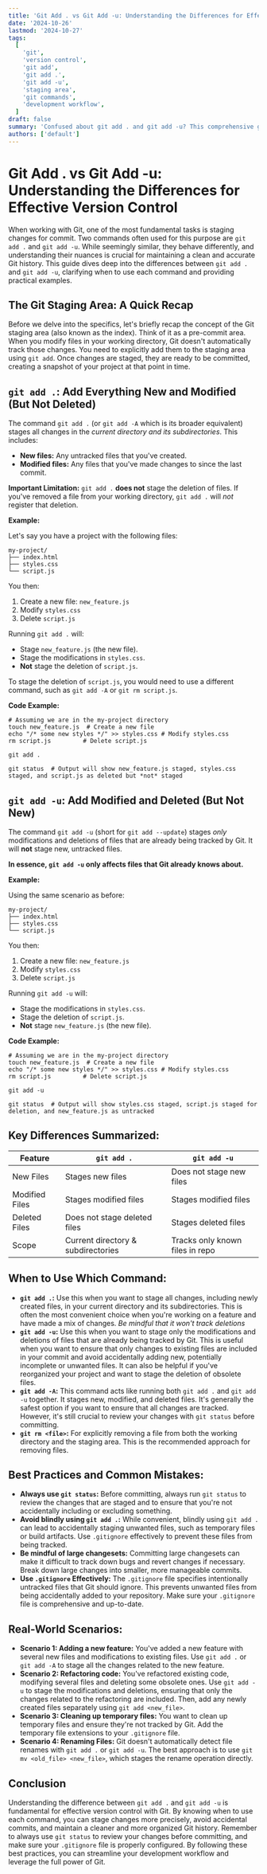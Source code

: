 ```yaml
---
title: 'Git Add . vs Git Add -u: Understanding the Differences for Effective Version Control'
date: '2024-10-26'
lastmod: '2024-10-27'
tags:
  [
    'git',
    'version control',
    'git add',
    'git add .',
    'git add -u',
    'staging area',
    'git commands',
    'development workflow',
  ]
draft: false
summary: 'Confused about git add . and git add -u? This comprehensive guide explains the key differences, clarifies when to use each command, and provides practical examples to streamline your Git workflow and avoid common mistakes. Learn how to effectively stage changes and manage your repository.'
authors: ['default']
---
```


# Git Add . vs Git Add -u: Understanding the Differences for Effective Version Control

When working with Git, one of the most fundamental tasks is staging changes for commit. Two commands often used for this purpose are `git add .` and `git add -u`. While seemingly similar, they behave differently, and understanding their nuances is crucial for maintaining a clean and accurate Git history. This guide dives deep into the differences between `git add .` and `git add -u`, clarifying when to use each command and providing practical examples.

## The Git Staging Area: A Quick Recap

Before we delve into the specifics, let's briefly recap the concept of the Git staging area (also known as the index). Think of it as a pre-commit area. When you modify files in your working directory, Git doesn't automatically track those changes. You need to explicitly add them to the staging area using `git add`. Once changes are staged, they are ready to be committed, creating a snapshot of your project at that point in time.

## `git add .`: Add Everything New and Modified (But Not Deleted)

The command `git add .` (or `git add -A` which is its broader equivalent) stages all changes in the _current directory and its subdirectories_. This includes:

- **New files:** Any untracked files that you've created.
- **Modified files:** Any files that you've made changes to since the last commit.

**Important Limitation:** `git add .` **does not** stage the deletion of files. If you've removed a file from your working directory, `git add .` will _not_ register that deletion.

**Example:**

Let's say you have a project with the following files:

```
my-project/
├── index.html
├── styles.css
└── script.js
```

You then:

1.  Create a new file: `new_feature.js`
2.  Modify `styles.css`
3.  Delete `script.js`

Running `git add .` will:

- Stage `new_feature.js` (the new file).
- Stage the modifications in `styles.css`.
- **Not** stage the deletion of `script.js`.

To stage the deletion of `script.js`, you would need to use a different command, such as `git add -A` or `git rm script.js`.

**Code Example:**

```plaintext
# Assuming we are in the my-project directory
touch new_feature.js  # Create a new file
echo "/* some new styles */" >> styles.css # Modify styles.css
rm script.js         # Delete script.js

git add .

git status  # Output will show new_feature.js staged, styles.css staged, and script.js as deleted but *not* staged
```

## `git add -u`: Add Modified and Deleted (But Not New)

The command `git add -u` (short for `git add --update`) stages _only_ modifications and deletions of files that are already being tracked by Git. It will **not** stage new, untracked files.

**In essence, `git add -u` only affects files that Git already knows about.**

**Example:**

Using the same scenario as before:

```
my-project/
├── index.html
├── styles.css
└── script.js
```

You then:

1.  Create a new file: `new_feature.js`
2.  Modify `styles.css`
3.  Delete `script.js`

Running `git add -u` will:

- Stage the modifications in `styles.css`.
- Stage the deletion of `script.js`.
- **Not** stage `new_feature.js` (the new file).

**Code Example:**

```plaintext
# Assuming we are in the my-project directory
touch new_feature.js  # Create a new file
echo "/* some new styles */" >> styles.css # Modify styles.css
rm script.js         # Delete script.js

git add -u

git status  # Output will show styles.css staged, script.js staged for deletion, and new_feature.js as untracked
```

## Key Differences Summarized:

| Feature        | `git add .`                        | `git add -u`                    |
| -------------- | ---------------------------------- | ------------------------------- |
| New Files      | Stages new files                   | Does not stage new files        |
| Modified Files | Stages modified files              | Stages modified files           |
| Deleted Files  | Does not stage deleted files       | Stages deleted files            |
| Scope          | Current directory & subdirectories | Tracks only known files in repo |

## When to Use Which Command:

- **`git add .`:** Use this when you want to stage all changes, including newly created files, in your current directory and its subdirectories. This is often the most convenient choice when you're working on a feature and have made a mix of changes. _Be mindful that it won't track deletions_
- **`git add -u`:** Use this when you want to stage only the modifications and deletions of files that are already being tracked by Git. This is useful when you want to ensure that only changes to existing files are included in your commit and avoid accidentally adding new, potentially incomplete or unwanted files. It can also be helpful if you've reorganized your project and want to stage the deletion of obsolete files.
- **`git add -A`:** This command acts like running both `git add .` and `git add -u` together. It stages new, modified, and deleted files. It's generally the safest option if you want to ensure that all changes are tracked. However, it's still crucial to review your changes with `git status` before committing.
- **`git rm <file>`:** For explicitly removing a file from both the working directory and the staging area. This is the recommended approach for removing files.

## Best Practices and Common Mistakes:

- **Always use `git status`:** Before committing, always run `git status` to review the changes that are staged and to ensure that you're not accidentally including or excluding something.
- **Avoid blindly using `git add .`:** While convenient, blindly using `git add .` can lead to accidentally staging unwanted files, such as temporary files or build artifacts. Use `.gitignore` effectively to prevent these files from being tracked.
- **Be mindful of large changesets:** Committing large changesets can make it difficult to track down bugs and revert changes if necessary. Break down large changes into smaller, more manageable commits.
- **Use `.gitignore` Effectively:** The `.gitignore` file specifies intentionally untracked files that Git should ignore. This prevents unwanted files from being accidentally added to your repository. Make sure your `.gitignore` file is comprehensive and up-to-date.

## Real-World Scenarios:

- **Scenario 1: Adding a new feature:** You've added a new feature with several new files and modifications to existing files. Use `git add .` or `git add -A` to stage all the changes related to the new feature.
- **Scenario 2: Refactoring code:** You've refactored existing code, modifying several files and deleting some obsolete ones. Use `git add -u` to stage the modifications and deletions, ensuring that only the changes related to the refactoring are included. Then, add any newly created files separately using `git add <new_file>`.
- **Scenario 3: Cleaning up temporary files:** You want to clean up temporary files and ensure they're not tracked by Git. Add the temporary file extensions to your `.gitignore` file.
- **Scenario 4: Renaming Files:** Git doesn't automatically detect file renames with `git add .` or `git add -u`. The best approach is to use `git mv <old_file> <new_file>`, which stages the rename operation directly.

## Conclusion

Understanding the difference between `git add .` and `git add -u` is fundamental for effective version control with Git. By knowing when to use each command, you can stage changes more precisely, avoid accidental commits, and maintain a cleaner and more organized Git history. Remember to always use `git status` to review your changes before committing, and make sure your `.gitignore` file is properly configured. By following these best practices, you can streamline your development workflow and leverage the full power of Git.
